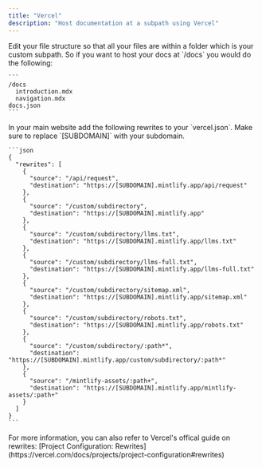 ```yaml
---
title: "Vercel"
description: "Host documentation at a subpath using Vercel"
---
```


<Steps>
  <Step title="Move your docs files">
    Edit your file structure so that all your files are within a folder which is your custom subpath. So if you want to host your docs at `/docs` you would do the following:

    ```
    /docs
      introduction.mdx
      navigation.mdx
    docs.json
    ```
  </Step>
  <Step title="Configure your vercel.json">
    In your main website add the following rewrites to your `vercel.json`. Make sure to replace `[SUBDOMAIN]` with your subdomain.

    ```json
    {
      "rewrites": [
        {
          "source": "/api/request",
          "destination": "https://[SUBDOMAIN].mintlify.app/api/request"
        },
        {
          "source": "/custom/subdirectory",
          "destination": "https://[SUBDOMAIN].mintlify.app"
        },
        {
          "source": "/custom/subdirectory/llms.txt",
          "destination": "https://[SUBDOMAIN].mintlify.app/llms.txt"
        },
        {
          "source": "/custom/subdirectory/llms-full.txt",
          "destination": "https://[SUBDOMAIN].mintlify.app/llms-full.txt"
        },
        {
          "source": "/custom/subdirectory/sitemap.xml",
          "destination": "https://[SUBDOMAIN].mintlify.app/sitemap.xml"
        },
        {
          "source": "/custom/subdirectory/robots.txt",
          "destination": "https://[SUBDOMAIN].mintlify.app/robots.txt"
        },
        {
          "source": "/custom/subdirectory/:path*",
          "destination": "https://[SUBDOMAIN].mintlify.app/custom/subdirectory/:path*"
        },
        {
          "source": "/mintlify-assets/:path+",
          "destination": "https://[SUBDOMAIN].mintlify.app/mintlify-assets/:path+"
        }
      ]
    }
    ```
  </Step>
</Steps>

<Note>
  For more information, you can also refer to Vercel's offical guide on
  rewrites: [Project Configuration:
  Rewrites](https://vercel.com/docs/projects/project-configuration#rewrites)
</Note>